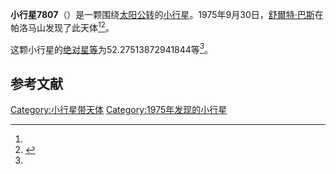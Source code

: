 {{Infobox planet
| bgcolour = #FFFFC0
| name = 7807 Grier
| symbol = 
| image = 
| caption = 
| discovery = yes
| discovery_ref = 
| discoverer = [[舒爾特·巴斯|舒爾特·巴斯]]
| discovery_site = [[帕洛马山|帕洛马山]] 
| discovered = 1975年9月30日
| designations = yes
| mp_name = 
| named_after = 
| alt_names = 1975 SJ1/ 1981 UW26
| mp_category = [[主带小行星|主带小行星]]
| orbit_ref = <ref name="a">[http://ssd.jpl.nasa.gov/sbdb.cgi?sstr=7807 7807 Grier] {{Wayback|url=http://ssd.jpl.nasa.gov/sbdb.cgi?sstr=7807 |date=20210723210141 }}，小行星數據庫瀏覽器（JPL Small-Body Database Browser）－[[美国国家航空航天局|美国国家航空航天局]]喷气推进实验室</ref>
| epoch = 2456400.5 (2013年4月18日更新)
| aphelion = {{convert|3.480950358655389|AU|km|3|abbr=on|lk=out}}
| perihelion = {{convert|2.863845019339713|AU|km|3|abbr=on}}
| semimajor = {{convert|3.172397688997551|AU|km|3|abbr=on}}
| eccentricity = 0.097261661
| period = 2063.858242 [[日|日]]<br />5.65[[儒略年|儒略年]]
| avg_speed = 
| inclination = 13.23408806079173
| asc_node = 200.7210707970161
| mean_anomaly = 
| arg_peri = 52.27513872941844
| satellites = 
| physical_characteristics = yes
| dimensions = 
| mass = 
| density = 
| surface_grav = 
| escape_velocity = 
| sidereal_day = 
| axial_tilt = 
| pole_ecliptic_lat = 
| pole_ecliptic_lon = 
| albedo = 
| temperatures= 
| temp_name1 = 
| mean_temp_1 = 
| max_temp_1 = 
| temp_name2 = 
| max_temp_2 = 
| spectral_type = 
| abs_magnitude = 52.27513872941844
}}

'''小行星7807'''（{{lang-en|7807 Grier}}）是一颗围绕[[太阳|太阳]][[公转|公转]]的[[小行星|小行星]]。1975年9月30日，[[舒爾特·巴斯|舒爾特·巴斯]]在帕洛马山发现了此天体<ref name="a" /><ref>{{cite news|title=小行星列表|url=http://cfa-www.harvard.edu/iau/lists/NumberedMPs.txt|accessdate=2013-07-08|newspaper=哈佛大学|archive-date=2008-05-17|archive-url=https://web.archive.org/web/20080517010638/http://cfa-www.harvard.edu/iau/lists/NumberedMPs.txt|dead-url=no}}</ref>。

这颗小行星的[[绝对星等|绝对星等]]为52.27513872941844等<ref name="a" />。

==参考文献==
{{reflist}}
{{Minor Planet Number|[[小行星7806|小行星7806]]|[[小行星7808|小行星7808]]}}

{{小天体}}

[[Category:小行星带天体|Category:小行星带天体]]
[[Category:1975年发现的小行星|Category:1975年发现的小行星]]

{{asteroid-stub}}